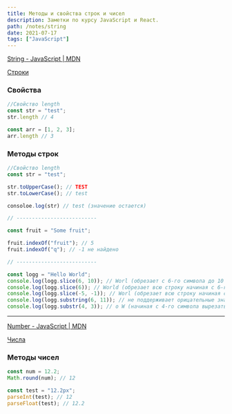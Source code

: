 ```yaml
---
title: Методы и свойства строк и чисел
description: Заметки по курсу JavaScript и React.
path: /notes/string
date: 2021-07-17
tags: ["JavaScript"]
---
```


[String - JavaScript | MDN](https://developer.mozilla.org/ru/docs/Web/JavaScript/Reference/Global_Objects/String)

[Строки](https://learn.javascript.ru/string)

### Свойства

```jsx
//Свойство length
const str = "test";
str.length // 4

const arr = [1, 2, 3];
arr.length // 3
```

### Методы строк

```jsx
//Свойство length
const str = "test";

str.toUpperCase(); // TEST
str.toLowerCase(); // test

consoloe.log(str) // test (значение остается)

// --------------------------

const fruit = "Some fruit";

fruit.indexOf("fruit"); // 5
fruit.indexOf("q"); // -1 не найдено

// --------------------------

const logg = "Hello World";
console.log(logg.slice(6, 10)); // Worl (обрезает с 6-го символа до 10 не влючительно)
console.log(logg.slice(6)); // World (обрезает всю строку начиная с 6-го символа)
console.log(logg.slice(-5, -1)); // Worl (обрезает всю строку начиная с 5 символа считая с конца до предпоследнего символа)
console.log(logg.substring(6, 11)); // не поддерживает орицательные значения (-6) = 0
console.log(logg.substr(4, 3)); // o W (начиная с 4-го символа вырезать 3 следющих символа)
```

---

[Number - JavaScript | MDN](https://developer.mozilla.org/ru/docs/Web/JavaScript/Reference/Global_Objects/Number)

[Числа](https://learn.javascript.ru/number)

### Методы чисел

```jsx
const num = 12.2;
Math.round(num); // 12

const test = "12.2px";
parseInt(test); // 12
parseFloat(test); // 12.2
```